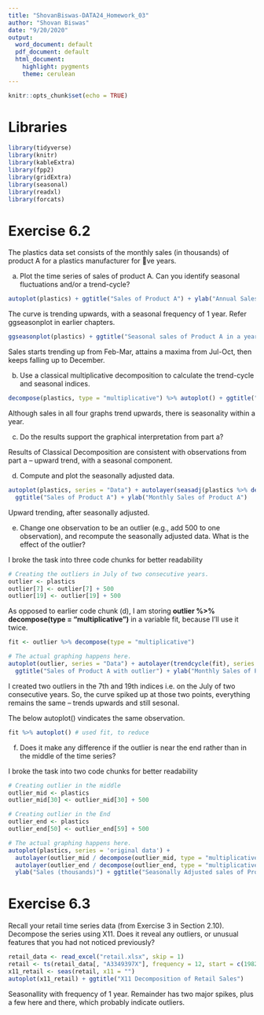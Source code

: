 ```yaml
---
title: "ShovanBiswas-DATA24_Homework_03"
author: "Shovan Biswas"
date: "9/20/2020"
output:
  word_document: default
  pdf_document: default
  html_document:
    highlight: pygments
    theme: cerulean
---
```


```r
knitr::opts_chunk$set(echo = TRUE)
```

# Libraries  

```r
library(tidyverse)
library(knitr)
library(kableExtra)
library(fpp2)
library(gridExtra)
library(seasonal)
library(readxl)
library(forcats)
```

# Exercise 6.2 

The plastics data set consists of the monthly sales (in thousands) of product A for a plastics manufacturer for 􀁿ve years. 

a. Plot the time series of sales of product A. Can you identify seasonal fluctuations and/or a trend-cycle?  

```r
autoplot(plastics) + ggtitle("Sales of Product A") + ylab("Annual Sales of Product A")
```

The curve is trending upwards, with a seasonal frequency of 1 year. Refer ggseasonplot in earlier chapters.  


```r
ggseasonplot(plastics) + ggtitle("Seasonal sales of Product A in a year") + ylab("Monthly Sales of Product A")
```

Sales starts trending up from Feb-Mar, attains a maxima from Jul-Oct, then keeps falling up to December.  

b. Use a classical multiplicative decomposition to calculate the trend-cycle and seasonal indices.  

```r
decompose(plastics, type = "multiplicative") %>% autoplot() + ggtitle("Multiplicative decomposition of sales of Product A")
```

Although sales in all four graphs trend upwards, there is seasonality within a year.  

c. Do the results support the graphical interpretation from part a?  

Results of Classical Decomposition are consistent with observations from part a -- upward trend, with a seasonal component.  

d. Compute and plot the seasonally adjusted data.  

```r
autoplot(plastics, series = "Data") + autolayer(seasadj(plastics %>% decompose(type = "multiplicative")), series = "Seasonally Adjusted") + 
  ggtitle("Sales of Product A") + ylab("Monthly Sales of Product A")
```

Upward trending, after seasonally adjusted.  

e. Change one observation to be an outlier (e.g., add 500 to one observation), and recompute the seasonally adjusted data. What is the effect of the outlier?  

I broke the task into three code chunks for better readability

```r
# Creating the outliers in July of two consecutive years.
outlier <- plastics
outlier[7] <- outlier[7] + 500
outlier[19] <- outlier[19] + 500
```

As opposed to earlier code chunk (d), I am storing **outlier %>% decompose(type = "multiplicative")** in a variable fit, because I'll use it twice.

```r
fit <- outlier %>% decompose(type = "multiplicative")
```


```r
# The actual graphing happens here.
autoplot(outlier, series = "Data") + autolayer(trendcycle(fit), series = "Trend") + autolayer(seasadj(fit), series = "Seasonally Adjusted") + 
  ggtitle("Sales of Product A with outlier") + ylab("Monthly Sales of Product A")
```

I created two outliers in the 7th and 19th indices i.e. on the July of two consecutive years. So, the curve spiked up at those two points, everything remains the same -- trends upwards and still sesonal.

The below autoplot() vindicates the same observation.

```r
fit %>% autoplot() # used fit, to reduce 
```

f. Does it make any difference if the outlier is near the end rather than in the middle of the time series?  

I broke the task into two code chunks for better readability

```r
# Creating outlier in the middle
outlier_mid <- plastics
outlier_mid[30] <- outlier_mid[30] + 500

# Creating outlier in the End
outlier_end <- plastics
outlier_end[50] <- outlier_end[59] + 500
```

```r
# The actual graphing happens here.
autoplot(plastics, series = 'original data') +
  autolayer(outlier_mid / decompose(outlier_mid, type = "multiplicative")$seasonal, series = 'outlier in the middle') +
  autolayer(outlier_end / decompose(outlier_end, type = "multiplicative")$seasonal, series = 'outlier near the end') +
  ylab("Sales (thousands)") + ggtitle("Seasonally Adjusted sales of Product A")
```

# Exercise 6.3 

Recall your retail time series data (from Exercise 3 in Section 2.10). Decompose the series using X11. Does it reveal any outliers, or unusual features that you had not noticed previously?

```r
retail_data <- read_excel("retail.xlsx", skip = 1)
retail <- ts(retail_data[, "A3349397X"], frequency = 12, start = c(1982, 4))
x11_retail <- seas(retail, x11 = "")
autoplot(x11_retail) + ggtitle("X11 Decomposition of Retail Sales")
```

Seasonallity with frequency of 1 year. Remainder has two major spikes, plus a few here and there, which probably indicate outliers.  